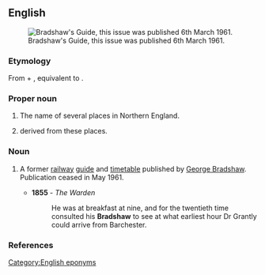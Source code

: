 ==English==
[[File:DSCF0640 Bradshaw&#039;s Guide, 6th March 1961.jpg|thumb|Bradshaw's Guide, this issue was  published 6th March 1961.]]

===Etymology===
From {{inh|en|ang|brād}} + {{m|ang|sceaga||thicket}}, equivalent to {{com|en|broad|shaw}}.

===Proper noun===
{{en-proper noun}}

# The name of several places in Northern England.
# {{surname|en|[[habitational]]|from=Old English|dot=}} derived from these places.

===Noun===
{{en-noun}}

# {{lb|en|British|rail}} A former [[railway]] [[guide]] and [[timetable]] published by [[w:George Bradshaw|George Bradshaw]]. Publication ceased in May 1961.
#* '''1855''' {{w|Anthony Trolloppe}} - ''The Warden''
#*: He was at breakfast at nine, and for the twentieth time consulted his '''Bradshaw''' to see at what earliest hour Dr Grantly could arrive from Barchester.

===References===
{{pedia}}
[[Category:English eponyms]]
